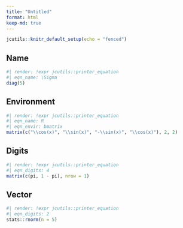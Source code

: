 ```yaml
---
title: "Untitled"
format: html
keep-md: true
---
```


```r
jcutils::knitr_default_setup(echo = "fenced")
```


## Name

```r
#| render: !expr jcutils::printer_equation
#| eqn_name: \Sigma
diag(5)
```

## Environment

```r
#| render: !expr jcutils::printer_equation
#| eqn_name: R
#| eqn_envir: bmatrix
matrix(c("\\cos(x)", "\\sin(x)", "-\\sin(x)", "\\cos(x)"), 2, 2)
```

## Digits

```r
#| render: !expr jcutils::printer_equation
#| eqn_digits: 4
matrix(c(pi, 1 - pi), nrow = 1)
```

## Vector

```r
#| render: !expr jcutils::printer_equation
#| eqn_digits: 2
stats::rnorm(n = 5)
```
